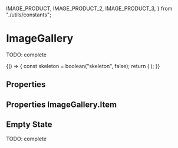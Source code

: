
  IMAGE_PRODUCT,
  IMAGE_PRODUCT_2,
  IMAGE_PRODUCT_3,
} from "./utils/constants";


<Meta title="Composite components/ImageGallery" component={ImageGallery} />

# ImageGallery

TODO: complete

<Preview>
  <Story name="default" parameters={{ decorators: [withKnobs, withA11y] }}>
    {() => {
      const skeleton = boolean("skeleton", false);
      return (
        <ImageGallery
          name="image-gallery"
          onAddImage={action("onAddImage")}
          emptyLabel="Load your first picture"
          loading={boolean("loading", false)}
          skeleton={skeleton}
        >
          <ImageGallery.Item
            onDelete={action("onDelete")}
            src={IMAGE_PRODUCT}
            skeleton={skeleton}
          />
          <ImageGallery.Item
            onDelete={action("onDelete")}
            src={IMAGE_PRODUCT_2}
            skeleton={skeleton}
          />
          <ImageGallery.Item
            onDelete={action("onDelete")}
            src={IMAGE_PRODUCT_3}
            skeleton={skeleton}
          />
        </ImageGallery>
      );
    }}
  </Story>
</Preview>

## Properties

<Props of={ImageGallery} />

## Properties ImageGallery.Item

<Props of={ImageGallery.Item} />

## Empty State

TODO: complete

<Preview>
  <Story name="empty state" parameters={{ decorators: [withKnobs, withA11y] }}>
    <ImageGallery
      name="image-gallery"
      onAddImage={action("onAddImage")}
      emptyLabel={text("emptyLabel", "Load your first picture")}
      loading={boolean("loading", false)}
      skeleton={boolean("skeleton", false)}
    />
  </Story>
</Preview>
